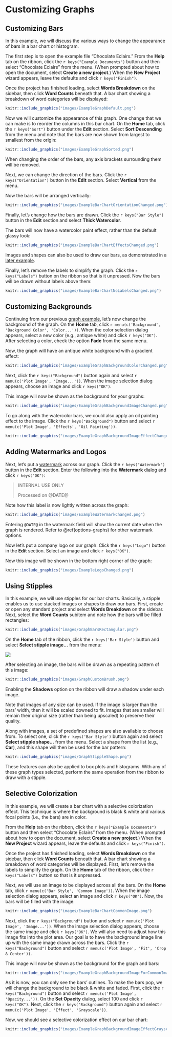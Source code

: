 # Customizing Graphs

## Customizing Bars {#customizing-bars}

In this example, we will discuss the various ways to change the appearance of bars in a bar chart or histogram.

The first step is to open the example file "Chocolate Eclairs." From the **Help** tab on the ribbon, click the `r keys("Example Documents")` button and then select "Chocolate Eclairs" from the menu.
(When prompted about how to open the document, select **Create a new project**.) When the **New Project** wizard appears, leave the defaults and click `r keys("Finish")`.

Once the project has finished loading, select **Words Breakdown** on the sidebar, then click **Word Counts** beneath that. A bar chart showing a breakdown of word categories will be displayed:

```r
knitr::include_graphics("images/ExampleGraphDefault.png")
```

Now we will customize the appearance of this graph. One change that we can make is to reorder the columns in this bar chart. On the **Home** tab, click the `r keys("Sort")` button under the **Edit** section.
Select **Sort Descending** from the menu and note that the bars are now shown from largest to smallest from the origin:

```r
knitr::include_graphics("images/ExampleGraphSorted.png")
```

::: {.notesection data-latex=""}
When changing the order of the bars, any axis brackets surrounding them will be removed.
:::

Next, we can change the direction of the bars. Click the `r keys("Orientation")` button in the **Edit** section. Select **Vertical** from the menu.

Now the bars will be arranged vertically:

```r
knitr::include_graphics("images/ExampleBarChartOrientationChanged.png")
```

Finally, let's change how the bars are drawn. Click the `r keys("Bar Style")` button in the **Edit** section and select **Thick Watercolor**.

The bars will now have a watercolor paint effect, rather than the default glassy look:

```r
knitr::include_graphics("images/ExampleBarChartEffectsChanged.png")
```

Images and shapes can also be used to draw our bars, as demonstrated in a [later example](#stipple-brush-example).

::: {.minipage data-latex="{\textwidth}"}
Finally, let's remove the labels to simplify the graph. Click the `r keys("Labels")` button on the ribbon so that is it unpressed.
Now the bars will be drawn without labels above them:

```r
knitr::include_graphics("images/ExampleBarChartNoLabelsChanged.png")
```
:::

\newpage

## Customizing Backgrounds {#graph-background-example}

Continuing from our previous [graph example](#customizing-bars), let's now change the background of the graph.
On the **Home** tab, click `r menu(c('Background', 'Background Color', 'Color...'))`.
When the color selection dialog appears, select a new color (e.g., antique white) and click `r keys("OK")`.
After selecting a color, check the option **Fade** from the same menu.

Now, the graph will have an antique white background with a gradient effect:

```r
knitr::include_graphics("images/ExampleGraphBackgroundColorChanged.png")
```

Next, click the `r keys("Background")` button again and select `r menu(c('Plot Image', 'Image...'))`. When the image selection dialog appears, choose an image and click `r keys("OK")`.

::: {.minipage data-latex="{\textwidth}"}
This image will now be shown as the background for your graphs:

```r
knitr::include_graphics("images/ExampleGraphBackgroundImageChanged.png")
```
:::

To go along with the watercolor bars, we could also apply an oil painting effect to the image.
Click the `r keys("Background")` button and select `r menu(c('Plot Image', 'Effects', 'Oil Painting'))`.

```r
knitr::include_graphics("images/ExampleGraphBackgroundImageEffectChanged.png")
```

\newpage

## Adding Watermarks and Logos {#graph-watermark-example}

Next, let's put a [watermark](#watermark-and-logo) across our graph. Click the `r keys("Watermark")` button in the **Edit** section.
Enter the following into the **Watermark** dialog and click `r keys("OK")`:

> INTERNAL USE ONLY
>
> Processed on \@DATE\@

Note how this label is now lightly written across the graph:

```r
knitr::include_graphics("images/ExampleWatermarkChanged.png")
```

::: {.tipsection data-latex=""}
Entering `@DATE@` in the watermark field will show the current date when the graph is rendered. Refer to \@ref(options-graphs) for other watermark options.
:::

Now let's put a company logo on our graph. Click the `r keys("Logo")` button in the **Edit** section. Select an image and click `r keys("OK")`.

::: {.minipage data-latex="{\textwidth}"}
Now this image will be shown in the bottom right corner of the graph:

```r
knitr::include_graphics("images/ExampleLogoChanged.png")
```
:::

\newpage

## Using Stipples {#stipple-brush-example}

In this example, we will use stipples for our bar charts. Basically, a stipple enables us to use stacked images or shapes to draw our bars.
First, create or open any standard project and select **Words Breakdown** on the sidebar. Next, select the **Word Counts** subitem and note how the bars will be filled rectangles:

```r
knitr::include_graphics("images/GraphBarsRectangular.png")
```

On the **Home** tab of the ribbon, click the `r keys('Bar Style')` button and select **Select stipple image...** from the menu:

![](images/RibbonEditBarCharts.png)

After selecting an image, the bars will be drawn as a repeating pattern of this image:

```r
knitr::include_graphics("images/GraphCustomBrush.png")
```

::: {.tipsection data-latex=""}
Enabling the **Shadows** option on the ribbon will draw a shadow under each image.
:::

Note that images of any size can be used. If the image is larger than the bars' width, then it will be scaled downed to fit. Images that are smaller will remain their original size (rather than being upscaled) to preserve their quality.

Along with images, a set of predefined shapes are also available to choose from. To select one, click the `r keys('Bar Style')` button again and select **Select stipple shape...** from the menu.
Select a shape from the list (e.g., **Car**), and this shape will then be used for the bar pattern:

```r
knitr::include_graphics("images/GraphStippleShape.png")
```

These features can also be applied to box plots and histograms. With any of these graph types selected, perform the same operation from the ribbon to draw with a stipple.

\newpage

## Selective Colorization {#graph-selective-color-example}

In this example, we will create a bar chart with a selective colorization effect. This technique is where the background is black & white and various focal points (i.e., the bars) are in color.

From the **Help** tab on the ribbon, click the `r keys("Example Documents")` button and then select "Chocolate Eclairs" from the menu.
(When prompted about how to open the document, select **Create a new project**.) When the **New Project** wizard appears, leave the defaults and click `r keys("Finish")`.

Once the project has finished loading, select **Words Breakdown** on the sidebar, then click **Word Counts** beneath that. A bar chart showing a breakdown of word categories will be displayed.
First, let's remove the labels to simplify the graph. On the **Home** tab of the ribbon, click the `r keys("Labels")` button so that is it unpressed.

Next, we will use an image to be displayed across all the bars. On the **Home** tab, click `r menu(c('Bar Style', 'Common Image'))`.
When the image selection dialog appears, select an image and click `r keys("OK")`.
Now, the bars will be filled with the image:

```r
knitr::include_graphics("images/ExampleBarChartCommonImage.png")
```

Next, click the `r keys("Background")` button and select `r menu(c('Plot Image', 'Image...'))`. When the image selection dialog appears, choose the same image and click `r keys("OK")`.
We will also need to adjust how this image fits into the plot area. Our goal is to have the background image line up with the same image drawn across the bars.
Click the `r keys("Background")` button and select `r menu(c('Plot Image', 'Fit', 'Crop & Center'))`.

::: {.minipage data-latex="{\textwidth}"}
This image will now be shown as the background for the graph and bars:

```r
knitr::include_graphics("images/ExampleGraphBackgroundImageForCommonImage.png")
```
:::

As it is now, you can only see the bars' outlines. To make the bars pop, we will change the background to be black & white and faded.
First, click the `r keys("Background")` button and select `r menu(c('Plot Image', 'Opacity...'))`. On the **Set Opacity** dialog, select 100 and click `r keys("OK")`.
Next, click the `r keys("Background")` button again and select `r menu(c('Plot Image', 'Effect', 'Grayscale'))`.

::: {.minipage data-latex="{\textwidth}"}
Now, we should see a selective colorization effect on our bar chart:

```r
knitr::include_graphics("images/ExampleGraphBackgroundImageEffectGrayscaled.png")
```
:::

